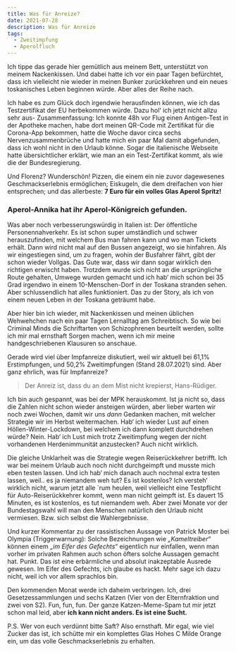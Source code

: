 ```yaml
---
title: Was für Anreize?
date: 2021-07-28
description: Was für Anreize
tags:
  - Zweitimpfung
  - Aperolfluch
---
```


Ich tippe das gerade hier gemütlich aus meinem Bett, unterstützt von meinem Nackenkissen. Und dabei hatte ich vor ein paar Tagen befürchtet, dass ich vielleicht 
nie wieder in meinen Bunker zurückkehren und ein neues toskanisches Leben beginnen würde. Aber alles der Reihe nach. 

Ich habe es zum Glück doch irgendwie herausfinden können, wie ich das Testzertifikat der EU herbekommen würde. Dazu hol‘ ich jetzt nicht allzu sehr aus- 
Zusammenfassung: Ich konnte 48h vor Flug einen Antigen-Test in der Apotheke machen, habe dort meinen QR-Code mit Zertifikat für die Corona-App bekommen, hatte die 
Woche davor circa sechs Nervenzusammenbrüche und hatte mich ein paar Mal damit abgefunden, dass ich wohl nicht in den Urlaub könne. Sogar die italienische Webseite 
hatte übersichtlicher erklärt, wie man an ein Test-Zertifikat kommt, als wie die der Bundesregierung.

Und Florenz? Wunderschön! Pizzen, die einem ein nie zuvor dagewesenes Geschmackserlebnis ermöglichen; Eiskugeln, die dem dreifachen von hier entsprechen; und das 
allerbeste: **7 Euro für ein volles Glas Aperol Spritz!**

### Aperol-Annika hat ihr Aperol-Königreich gefunden. 

Was aber noch verbesserungswürdig in Italien ist: Der öffentliche Personennahverkehr. Es ist schon super umständlich und schwer herauszufinden, mit welchem Bus man 
fahren kann und wo man Tickets erhält. Dann wird nicht mal auf den Bussen angezeigt, wo sie hinfahren. Als wir eingestiegen sind, um zu fragen, wohin der Busfahrer fährt, 
gibt der schon wieder Vollgas. Das Gute war, dass wir dann sogar wirklich den richtigen erwischt haben. Trotzdem wurde sich nicht an die ursprüngliche Route gehalten, 
Umwege wurden gemacht und ich hab‘ mich schon bei 35 Grad irgendwo in einem 10-Menschen-Dorf in der Toskana stranden sehen. Aber schlussendlich hat alles funktioniert. 
Das zu der Story, als ich von einem neuen Leben in der Toskana geträumt habe. 

Aber hier bin ich wieder, mit Nackenkissen und meinen üblichen Wehwehchen nach ein paar Tagen Lernalltag am Schreibtisch. So wie bei Criminal Minds die Schriftarten von 
Schizophrenen beurteilt werden, sollte ich mir mal ernsthaft Sorgen machen, wenn ich mir meine handgeschriebenen Klausuren so anschaue. 

Gerade wird viel über Impfanreize diskutiert, weil wir aktuell bei 61,1% Erstimpfungen, und 50,2% Zweitimpfungen (Stand 28.07.2021) sind. Aber ganz ehrlich, was für 
Impfanreize? 

> Der Anreiz ist, dass du an dem Mist nicht krepierst, Hans-Rüdiger.

Ich bin auch gespannt, was bei der MPK herauskommt. Ist ja nicht so, dass die Zahlen nicht schon wieder ansteigen würden, aber lieber warten wir noch zwei Wochen, damit wir 
uns _dann_ Gedanken machen, mit welcher Strategie wir im Herbst weitermachen. Hab‘ ich wieder Lust auf einen Höllen-Winter-Lockdown, bei welchem ich dann komplett 
durchdrehen würde? Nein. Hab‘ ich Lust mich trotz Zweitimpfung wegen der nicht vorhandenen Herdenimmunität anzustecken? Auch nicht wirklich. 

Die gleiche Unklarheit was die Strategie wegen Reiserückkehrer betrifft. Ich war bei meinem Urlaub auch noch nicht durchgeimpft und musste mich eben testen lassen. Und 
ich hab‘ mich danach auch nochmal extra testen lassen, weil.. es ja niemandem weh tut? Es ist kostenlos? Ich versteh‘ wirklich nicht, warum jetzt alle ´rum heulen, weil 
vielleicht eine Testpflicht für Auto-Reiserückkehrer kommt, wenn man nicht geimpft ist. Es dauert 15 Minuten, es ist kostenlos, es tut niemandem weh. Aber zwei Monate 
vor der Bundestagswahl will man den Menschen natürlich den Urlaub nicht vermiesen. Bzw. sich selbst die Wahlergebnisse.

Und kurzer Kommentar zu der rassistischen Aussage von Patrick Moster bei Olympia (Triggerwarnung): Solche Bezeichnungen wie _„Kameltreiber“_ können einem _„im Eifer des Gefechts“_ 
eigentlich nur einfallen, wenn man vorher im privaten Rahmen auch schon öfters solche Aussagen gemacht hat. Punkt. Das ist eine erbärmliche und absolut inakzeptable Ausrede gewesen. Im Eifer des 
Gefechts, ich glaube es hackt. Mehr sage ich dazu nicht, weil ich vor allem sprachlos bin.

Den kommenden Monat werde ich daheim verbringen. Ich, drei Gesetzessammlungen und sechs Katzen (Vier von der Elternfraktion und zwei von S2). Fun, fun, fun. Der ganze 
Katzen-Meme-Spam tut mir jetzt schon mal leid, aber **ich kann nicht anders. Es ist eine Sucht.** 

P.S. Wer von euch verdünnt bitte Saft? Also ernsthaft. Mir egal, wie viel Zucker das ist, ich schütte mir ein komplettes Glas Hohes C Milde Orange ein, um das volle 
Geschmackserlebnis zu erhalten.  
